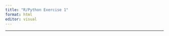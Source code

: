 ```yaml
---
title: "R/Python Exercise 1"
format: html
editor: visual
---
```


------------------------------------------------------------------------
